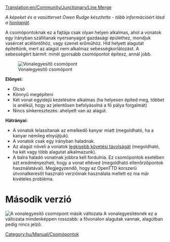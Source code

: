 [[Translation:en/Community/Junctionary/Line Merge]]
{{hu/Community/Junctionary/Csomópontmenü}}

''A képeket és a vasúttervet Owen Rudge készítette - több információért lásd a [http://www.owenrudge.net/TT/ honlapját].''

A csomópontoknak ez a fajtája csak olyan helyen alkalmas, ahol a vonatok egy irányban szállítanak nyersanyagot gazdasági épülethez, mondjuk vasércet acélöntőhöz, vagy szenet erőműhöz. Híd helyett alagutat építettünk, mert az alagút nem alkalmaz sebességkorlátozást. A sebességért bármit: minél gyorsabb csomópontot építesz, annál jobb.

[[File:en/Community/Junctionary/3way trackmerge.png|none|frame|Vonalegyesítő csomópont]]

'''Előnyei:'''

*Olcsó
*Könnyű megépíteni
*Két vonat egyidejű kezelésére alkalmas (ha helyesen építed meg, többet is anélkül, hogy az jelentősen befolyásolná a fő pálya forgalmát)
*Nincs sínkeresztezés: ahelyett van az alagút.


'''Hátrányai:'''

*A vonatok lelassítanak az emelkedő kanyar miatt (megoldható, ha a kanyar némileg elnyújtjuk).
*A vonatok csak egy irányban haladnak.
*Az alagút növeli a vonatok [[hu/Community/Vasúttervezés#a-jelzotavolsag-es-a-kovetesi-tavolsag|legkisebb követési távolságát]] (megoldható, ha két vagy több alagutat alkalmazunk).
*A balra haladó vonatnak jobbra kell fordulnia. Ez csomópontok esetében azt eredményezheti, hogy a vonat eltéved (megoldható ellenőrzőpontok használatával). Megjegyzendő, hogy az OpenTTD korszerű útvonalkeresőt használó verzióinak használata mellett ez ma már kivételes probléma.

=Második verzió=
[[File:en/Community/Junctionary/3way trackmerge2.png|none|frame|A vonalegyesítő csomópont másik változata]]
A vonalegyesítésnek ez a változata mindenképpen rosszabb: a fővonalon alagutak vannak, alagútban pedig nincs jelző.

[[Category:hu/Manual/Csomópontok]]